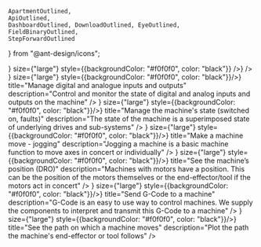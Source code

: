     ApartmentOutlined,
    ApiOutlined,
    DashboardOutlined, DownloadOutlined, EyeOutlined,
    FieldBinaryOutlined,
    StepForwardOutlined
} from "@ant-design/icons";

<List bordered>
    <List.Item>
        <List.Item.Meta
            title="Connect to a machine"
            description="Establish a websockets connection to GBC"
            avatar={<Avatar
                icon={<ApiOutlined/>}
                size={"large"}
                style={{backgroundColor: "#f0f0f0", color: "black"}}
            />}
        />
    </List.Item>
    <List.Item>
        <List.Item.Meta
            avatar={<Avatar
                icon={<FieldBinaryOutlined/>} size={"large"} style={{backgroundColor: "#f0f0f0", color: "black"}}/>}
            title="Manage digital and analogue inputs and outputs"
            description="Control and monitor the state of digital and analog inputs and outputs on the machine"
        />
    </List.Item>
    <List.Item>
        <List.Item.Meta
            avatar={<Avatar
                icon={<ApartmentOutlined/>} size={"large"} style={{backgroundColor: "#f0f0f0", color: "black"}}/>}
            title="Manage the machine's state (switched on, faults)"
            description="The state of the machine is a superimposed state of underlying drives and sub-systems"
        />
    </List.Item>
    <List.Item>
        <List.Item.Meta
            avatar={<Avatar
                icon={<StepForwardOutlined/>} size={"large"} style={{backgroundColor: "#f0f0f0", color: "black"}}/>}
            title="Make a machine move - jogging"
            description="Jogging a machine is a basic machine function to move axes in concert or individually"
        />
    </List.Item>
    <List.Item>
        <List.Item.Meta
            avatar={<Avatar
                icon={<DashboardOutlined/>} size={"large"} style={{backgroundColor: "#f0f0f0", color: "black"}}/>}
            title="See the machine’s position (DRO)"
            description="Machines with motors have a position. This can be the position of the motors themselves or the end-effector/tool if the motors act in concert"
        />
    </List.Item>
    <List.Item>
        <List.Item.Meta
            avatar={<Avatar
                icon={<DownloadOutlined/>} size={"large"} style={{backgroundColor: "#f0f0f0", color: "black"}}/>}
            title="Send G-Code to a machine"
            description="G-Code is an easy to use way to control machines. We supply the components to interpret and transmit this G-Code to a machine"
        />
    </List.Item>
    <List.Item>
        <List.Item.Meta
            avatar={<Avatar
                icon={<EyeOutlined/>} size={"large"} style={{backgroundColor: "#f0f0f0", color: "black"}}/>}
            title="See the path on which a machine moves"
            description="Plot the path the machine's end-effector or tool follows"
        />
    </List.Item>
</List>